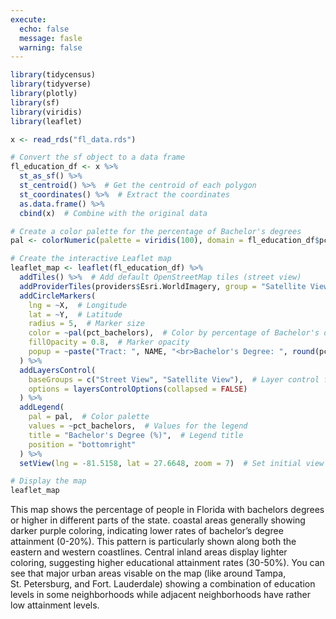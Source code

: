 ```yaml
---
execute: 
  echo: false
  message: fasle
  warning: false
---
```


```r
library(tidycensus)
library(tidyverse)
library(plotly)
library(sf)
library(viridis)
library(leaflet)

x <- read_rds("fl_data.rds")

```

```r

# Convert the sf object to a data frame
fl_education_df <- x %>%
  st_as_sf() %>%
  st_centroid() %>%  # Get the centroid of each polygon
  st_coordinates() %>%  # Extract the coordinates
  as.data.frame() %>%
  cbind(x)  # Combine with the original data

# Create a color palette for the percentage of Bachelor's degrees
pal <- colorNumeric(palette = viridis(100), domain = fl_education_df$pct_bachelors)

# Create the interactive Leaflet map
leaflet_map <- leaflet(fl_education_df) %>%
  addTiles() %>%  # Add default OpenStreetMap tiles (street view)
  addProviderTiles(providers$Esri.WorldImagery, group = "Satellite View") %>%  # Add satellite view
  addCircleMarkers(
    lng = ~X,  # Longitude
    lat = ~Y,  # Latitude
    radius = 5,  # Marker size
    color = ~pal(pct_bachelors),  # Color by percentage of Bachelor's degree
    fillOpacity = 0.8,  # Marker opacity
    popup = ~paste("Tract: ", NAME, "<br>Bachelor's Degree: ", round(pct_bachelors, 2), "%")  # Popup text
  ) %>%
  addLayersControl(
    baseGroups = c("Street View", "Satellite View"),  # Layer control for switching views
    options = layersControlOptions(collapsed = FALSE)
  ) %>%
  addLegend(
    pal = pal,  # Color palette
    values = ~pct_bachelors,  # Values for the legend
    title = "Bachelor's Degree (%)",  # Legend title
    position = "bottomright"
  ) %>%
  setView(lng = -81.5158, lat = 27.6648, zoom = 7)  # Set initial view to Florida

# Display the map
leaflet_map

```



 This map shows the percentage of people in Florida with bachelors degrees or higher in different parts of the state. coastal areas generally showing darker purple coloring, indicating lower rates of bachelor's degree attainment (0-20%). This pattern is particularly shown along both the eastern and western coastlines. Central inland areas display lighter coloring, suggesting higher educational attainment rates (30-50%). You can see that major urban areas visable on the map (like around Tampa, St. Petersburg, and Fort. Lauderdale) showing a combination of education levels in some neighborhoods while adjacent neighborhoods have rather low attainment levels.  
